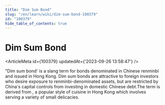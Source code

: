 ```yaml
---
title: "Dim Sum Bond"
slug: "/en/learn/wiki/dim-sum-bond-100379"
id: "100379"
hide_table_of_contents: true
---
```



# Dim Sum Bond

<ArticleMeta id={100379} updatedAt={'2023-09-26 13:58:47'} />
<div className='border-solid border-b border-t-0 my-4 border-[var(--ifm-color-gray-300)]' />

"Dim sum bond' is a slang term for bonds denominated in Chinese renminbi and issued in Hong Kong. Dim sum bonds are attractive to foreign investors who desire exposure to renminbi-denominated assets, but are restricted by China's capital controls from investing in domestic Chinese debt.The term is derived from , a popular style of cuisine in Hong Kong which involves serving a variety of small delicacies.
